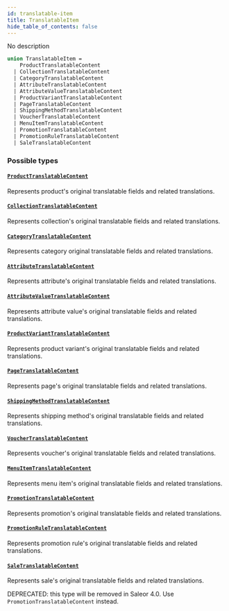 ```yaml
---
id: translatable-item
title: TranslatableItem
hide_table_of_contents: false
---
```


No description

```graphql
union TranslatableItem =
    ProductTranslatableContent
  | CollectionTranslatableContent
  | CategoryTranslatableContent
  | AttributeTranslatableContent
  | AttributeValueTranslatableContent
  | ProductVariantTranslatableContent
  | PageTranslatableContent
  | ShippingMethodTranslatableContent
  | VoucherTranslatableContent
  | MenuItemTranslatableContent
  | PromotionTranslatableContent
  | PromotionRuleTranslatableContent
  | SaleTranslatableContent
```

### Possible types

#### [`ProductTranslatableContent`](../../../developer/api-reference/objects/product-translatable-content)

Represents product's original translatable fields and related translations.

#### [`CollectionTranslatableContent`](../../../developer/api-reference/objects/collection-translatable-content)

Represents collection's original translatable fields and related translations.

#### [`CategoryTranslatableContent`](../../../developer/api-reference/objects/category-translatable-content)

Represents category original translatable fields and related translations.

#### [`AttributeTranslatableContent`](../../../developer/api-reference/objects/attribute-translatable-content)

Represents attribute's original translatable fields and related translations.

#### [`AttributeValueTranslatableContent`](../../../developer/api-reference/objects/attribute-value-translatable-content)

Represents attribute value's original translatable fields and related translations.

#### [`ProductVariantTranslatableContent`](../../../developer/api-reference/objects/product-variant-translatable-content)

Represents product variant's original translatable fields and related translations.

#### [`PageTranslatableContent`](../../../developer/api-reference/objects/page-translatable-content)

Represents page's original translatable fields and related translations.

#### [`ShippingMethodTranslatableContent`](../../../developer/api-reference/objects/shipping-method-translatable-content)

Represents shipping method's original translatable fields and related translations.

#### [`VoucherTranslatableContent`](../../../developer/api-reference/objects/voucher-translatable-content)

Represents voucher's original translatable fields and related translations.

#### [`MenuItemTranslatableContent`](../../../developer/api-reference/objects/menu-item-translatable-content)

Represents menu item's original translatable fields and related translations.

#### [`PromotionTranslatableContent`](../../../developer/api-reference/objects/promotion-translatable-content)

Represents promotion's original translatable fields and related translations.

#### [`PromotionRuleTranslatableContent`](../../../developer/api-reference/objects/promotion-rule-translatable-content)

Represents promotion rule's original translatable fields and related translations.

#### [`SaleTranslatableContent`](../../../developer/api-reference/objects/sale-translatable-content)

Represents sale's original translatable fields and related translations.

DEPRECATED: this type will be removed in Saleor 4.0. Use `PromotionTranslatableContent` instead.
